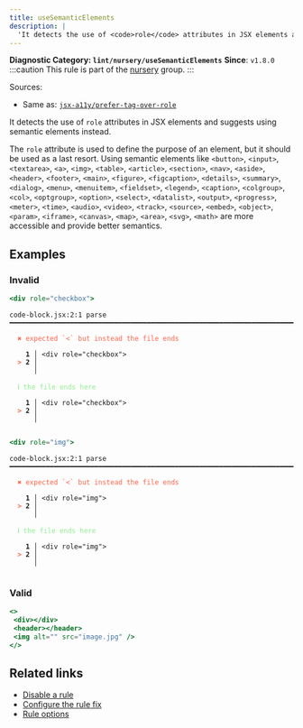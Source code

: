 ```yaml
---
title: useSemanticElements
description: |
  'It detects the use of <code>role</code> attributes in JSX elements and suggests using semantic elements instead.'
---
```


**Diagnostic Category: `lint/nursery/useSemanticElements`**
<Tabs>
<TabItem label="JSX and TSX" icon="seti:javascript">
**Since**: `v1.8.0`
:::caution
This rule is part of the [nursery](/linter/rules/#nursery) group.
:::

Sources: 
- Same as: <a href="https://github.com/jsx-eslint/eslint-plugin-jsx-a11y/blob/main/docs/rules/prefer-tag-over-role.md" target="_blank"><code>jsx-a11y/prefer-tag-over-role</code></a>

It detects the use of `role` attributes in JSX elements and suggests using semantic elements instead.

The `role` attribute is used to define the purpose of an element, but it should be used as a last resort. Using semantic elements like `<button>`, `<input>`, `<textarea>`, `<a>`, `<img>`, `<table>`, `<article>`, `<section>`, `<nav>`, `<aside>`, `<header>`, `<footer>`, `<main>`, `<figure>`, `<figcaption>`, `<details>`, `<summary>`, `<dialog>`, `<menu>`, `<menuitem>`, `<fieldset>`, `<legend>`, `<caption>`, `<colgroup>`, `<col>`, `<optgroup>`, `<option>`, `<select>`, `<datalist>`, `<output>`, `<progress>`, `<meter>`, `<time>`, `<audio>`, `<video>`, `<track>`, `<source>`, `<embed>`, `<object>`, `<param>`, `<iframe>`, `<canvas>`, `<map>`, `<area>`, `<svg>`, `<math>` are more accessible and provide better semantics.

## Examples

### Invalid

```jsx
<div role="checkbox">
```

<pre class="language-text"><code class="language-text">code-block.jsx:2:1 parse ━━━━━━━━━━━━━━━━━━━━━━━━━━━━━━━━━━━━━━━━━━━━━━━━━━━━━━━━━━━━━━━━━━━━━━━━━━━<br /><br /><strong><span style="color: Tomato;">  </span></strong><strong><span style="color: Tomato;">✖</span></strong> <span style="color: Tomato;">expected `&lt;` but instead the file ends</span><br />  <br />    <strong>1 │ </strong>&lt;div role=&quot;checkbox&quot;&gt;<br /><strong><span style="color: Tomato;">  </span></strong><strong><span style="color: Tomato;">&gt;</span></strong> <strong>2 │ </strong><br />   <strong>   │ </strong><br />  <br /><strong><span style="color: lightgreen;">  </span></strong><strong><span style="color: lightgreen;">ℹ</span></strong> <span style="color: lightgreen;">the file ends here</span><br />  <br />    <strong>1 │ </strong>&lt;div role=&quot;checkbox&quot;&gt;<br /><strong><span style="color: Tomato;">  </span></strong><strong><span style="color: Tomato;">&gt;</span></strong> <strong>2 │ </strong><br />   <strong>   │ </strong><br />  <br /></code></pre>

```jsx
<div role="img">
```

<pre class="language-text"><code class="language-text">code-block.jsx:2:1 parse ━━━━━━━━━━━━━━━━━━━━━━━━━━━━━━━━━━━━━━━━━━━━━━━━━━━━━━━━━━━━━━━━━━━━━━━━━━━<br /><br /><strong><span style="color: Tomato;">  </span></strong><strong><span style="color: Tomato;">✖</span></strong> <span style="color: Tomato;">expected `&lt;` but instead the file ends</span><br />  <br />    <strong>1 │ </strong>&lt;div role=&quot;img&quot;&gt;<br /><strong><span style="color: Tomato;">  </span></strong><strong><span style="color: Tomato;">&gt;</span></strong> <strong>2 │ </strong><br />   <strong>   │ </strong><br />  <br /><strong><span style="color: lightgreen;">  </span></strong><strong><span style="color: lightgreen;">ℹ</span></strong> <span style="color: lightgreen;">the file ends here</span><br />  <br />    <strong>1 │ </strong>&lt;div role=&quot;img&quot;&gt;<br /><strong><span style="color: Tomato;">  </span></strong><strong><span style="color: Tomato;">&gt;</span></strong> <strong>2 │ </strong><br />   <strong>   │ </strong><br />  <br /></code></pre>

### Valid

```jsx
<>
 <div></div>
 <header></header>
 <img alt="" src="image.jpg" />
</>
```

## Related links

- [Disable a rule](/linter/#disable-a-lint-rule)
- [Configure the rule fix](/linter#configure-the-rule-fix)
- [Rule options](/linter/#rule-options)

</TabItem>
</Tabs>

